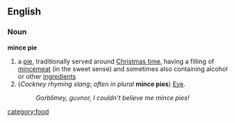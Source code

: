 ==English==
===Noun===
'''mince pie'''

#a [[pie]], traditionally served around [[Christmas time]], having a filling of [[mincemeat]] (in the sweet sense) and sometimes also containing alcohol or other [[ingredient]]s
#(''Cockney rhyming slang''; ''often in plural'' '''mince pies''') [[Eye]].
#:''Gorblimey, guvnor, I couldn't believe me mince pies!''

[[category:food]]